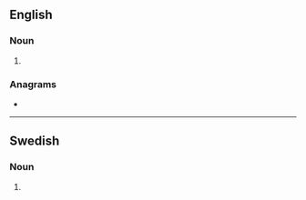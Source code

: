 {{also|Mems|MEMS}}
==English==

===Noun===
{{head|en|noun form}}

# {{plural of|en|mem}}

===Anagrams===
* {{anagrams|en|a=emms|EMMs|MMSE|MSME|Mmes|Mmes.}}

----

==Swedish==

===Noun===
{{head|sv|noun form}}

# {{sv-noun-form-indef-gen|mem}}